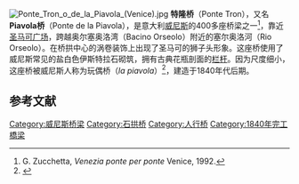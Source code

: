 [[File:Ponte_Tron_o_de_la_Piavola_(Venice).jpg|thumb]]
'''特隆桥'''（Ponte Tron），又名'''Piavola桥'''（Ponte de la Piavola），是意大利[[威尼斯|威尼斯]]的400多座桥梁之一<ref> G. Zucchetta, ''Venezia ponte per ponte'' Venice, 1992.</ref>，靠近[[圣马可广场|圣马可广场]]，跨越奥尔塞奥洛湾（Bacino Orseolo）附近的塞尔奥洛河（Rio Orseolo）。在桥拱中心的涡卷装饰上出现了圣马可的狮子头形象。这座桥使用了威尼斯常见的盐白色伊斯特拉石砌筑，拥有古典花瓶剖面的[[栏杆|栏杆]]。因为尺度细小，这座桥被威尼斯人称为玩偶桥（''la piavola''）<ref>{{Cite web |url=http://www.chass.utoronto.ca/~stermole/piccio/dicty.php?l=a&pg=92 |title=Piccio, ''Dizionario veneziano-italiano'', ''s.v.'' "piavola" |access-date=2010-03-23 |archive-date=2006-04-10 |archive-url=https://web.archive.org/web/20060410163013/http://www.chass.utoronto.ca/~stermole/piccio/dicty.php?l=a&pg=92 |dead-url=no }}</ref>，建造于1840年代后期。

==  参考文献 ==
{{reflist}} 

[[Category:威尼斯桥梁|Category:威尼斯桥梁]]
[[Category:石拱桥|Category:石拱桥]]
[[Category:人行桥|Category:人行桥]]
[[Category:1840年完工橋梁|Category:1840年完工橋梁]]